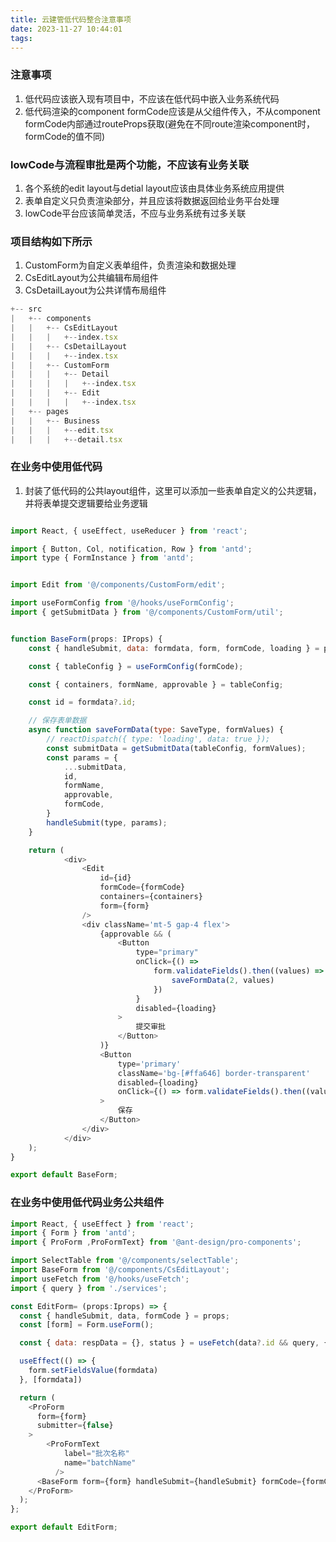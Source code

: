 ```yaml
---
title: 云建管低代码整合注意事项
date: 2023-11-27 10:44:01
tags:
---
```

### 注意事项
1. 低代码应该嵌入现有项目中，不应该在低代码中嵌入业务系统代码
2. 低代码渲染的component formCode应该是从父组件传入，不从component formCode内部通过routeProps获取(避免在不同route渲染component时，formCode的值不同)

### lowCode与流程审批是两个功能，不应该有业务关联
1. 各个系统的edit layout与detial layout应该由具体业务系统应用提供
2. 表单自定义只负责渲染部分，并且应该将数据返回给业务平台处理
3. lowCode平台应该简单灵活，不应与业务系统有过多关联


### 项目结构如下所示
1. CustomForm为自定义表单组件，负责渲染和数据处理
2. CsEditLayout为公共编辑布局组件
3. CsDetailLayout为公共详情布局组件
```javascript
+-- src
|   +-- components
|   |   +-- CsEditLayout
|   |   |   +--index.tsx
|   |   +-- CsDetailLayout
|   |   |   +--index.tsx
|   |   +-- CustomForm
|   |   |   +-- Detail
|   |   |   |   +--index.tsx
|   |   |   +-- Edit
|   |   |   |   +--index.tsx
|   +-- pages
|   |   +-- Business
|   |   |   +--edit.tsx
|   |   |   +--detail.tsx

```

### 在业务中使用低代码
1. 封装了低代码的公共layout组件，这里可以添加一些表单自定义的公共逻辑，并将表单提交逻辑要给业务逻辑
```javascript

import React, { useEffect, useReducer } from 'react';

import { Button, Col, notification, Row } from 'antd';
import type { FormInstance } from 'antd';


import Edit from '@/components/CustomForm/edit';

import useFormConfig from '@/hooks/useFormConfig';
import { getSubmitData } from '@/components/CustomForm/util';


function BaseForm(props: IProps) {
    const { handleSubmit, data: formdata, form, formCode, loading } = props;

    const { tableConfig } = useFormConfig(formCode);

    const { containers, formName, approvable } = tableConfig;

    const id = formdata?.id;

    // 保存表单数据
    async function saveFormData(type: SaveType, formValues) {
        // reactDispatch({ type: 'loading', data: true });
        const submitData = getSubmitData(tableConfig, formValues);
        const params = {
            ...submitData,
            id,
            formName,
            approvable,
            formCode,
        }
        handleSubmit(type, params);
    }

    return (
            <div>
                <Edit
                    id={id}
                    formCode={formCode}
                    containers={containers}
                    form={form}
                />
                <div className='mt-5 gap-4 flex'>
                    {approvable && (
                        <Button
                            type="primary"
                            onClick={() =>
                                form.validateFields().then((values) => {
                                    saveFormData(2, values)
                                })
                            }
                            disabled={loading}
                        >
                            提交审批
                        </Button>
                    )}
                    <Button
                        type='primary'
                        className='bg-[#ffa646] border-transparent'
                        disabled={loading}
                        onClick={() => form.validateFields().then((values) => saveFormData(1, values))}
                    >
                        保存
                    </Button>
                </div>
            </div>
    );
}

export default BaseForm;


```
### 在业务中使用低代码业务公共组件
```javascript
import React, { useEffect } from 'react';
import { Form } from 'antd';
import { ProForm ,ProFormText} from '@ant-design/pro-components';

import SelectTable from '@/components/selectTable';
import BaseForm from '@/components/CsEditLayout';
import useFetch from '@/hooks/useFetch';
import { query } from './services';

const EditForm= (props:Iprops) => {
  const { handleSubmit, data, formCode } = props;
  const [form] = Form.useForm();

  const { data: respData = {}, status } = useFetch(data?.id && query, { id: data?.id, formCode });

  useEffect(() => {
    form.setFieldsValue(formdata)
  }, [formdata])

  return (
    <ProForm
      form={form}
      submitter={false}
    >
        <ProFormText
            label="批次名称"
            name="batchName"
          />
      <BaseForm form={form} handleSubmit={handleSubmit} formCode={formCode} data={respData} />
    </ProForm>
  );
};

export default EditForm;

```